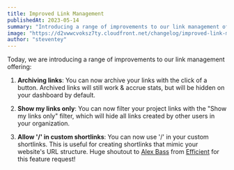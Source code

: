 ```yaml
---
title: Improved Link Management
publishedAt: 2023-05-14
summary: "Introducing a range of improvements to our link management offering: Archiving links, show my links only, allow '/' in custom shortlinks."
image: "https://d2vwwcvoksz7ty.cloudfront.net/changelog/improved-link-management.png"
author: "steventey"
---
```


Today, we are introducing a range of improvements to our link management offering:

1. **Archiving links**: You can now archive your links with the click of a button. Archived links will still work & accrue stats, but will be hidden on your dashboard by default.

2. **Show my links only**: You can now filter your project links with the "Show my links only" filter, which will hide all links created by other users in your organization.

3. **Allow '/' in custom shortlinks**: You can now use '/' in your custom shortlinks. This is useful for creating shortlinks that mimic your website's URL structure. Huge shoutout to [Alex Bass](https://twitter.com/alexhbass) from [Efficient](https://efficient.app/) for this feature request!
